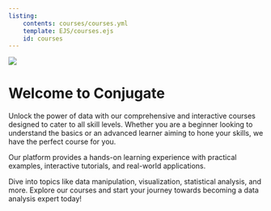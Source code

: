 ```yaml
---
listing: 
    contents: courses/courses.yml
    template: EJS/courses.ejs
    id: courses
---
```






![](static/img/conjugate_anim.gif){.column-page}

# Welcome to Conjugate

Unlock the power of data with our comprehensive and interactive courses designed to cater to all skill levels. Whether you are a beginner looking to understand the basics or an advanced learner aiming to hone your skills, we have the perfect course for you. 

Our platform provides a hands-on learning experience with practical examples, interactive tutorials, and real-world applications.

Dive into topics like data manipulation, visualization, statistical analysis, and more. Explore our courses and start your journey towards becoming a data analysis expert today!


::: {#courses .column-page}
:::